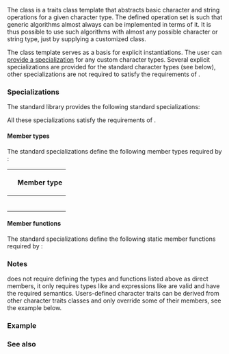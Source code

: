 {{cpp/title|char_traits}}
{{cpp/string/char_traits/navbar}}
{{ddcl|header=string|1=
template&lt;
    class CharT 
&gt; class char_traits;
}}

The {{tt|char_traits}} class is a traits class template that abstracts basic character and string operations for a given character type. The defined operation set is such that generic algorithms almost always can be implemented in terms of it. It is thus possible to use such algorithms with almost any possible character or string type, just by supplying a customized {{tt|char_traits}} class.

The {{tt|char_traits}} class template serves as a basis for explicit instantiations. The user can [[cpp/language/extending std|provide a specialization]] for any custom character types. Several explicit specializations are provided for the standard character types (see below), other specializations are not required to satisfy the requirements of {{named req|CharTraits}}.

===Specializations===
The standard library provides the following standard specializations:
{{dsc begin}}
{{dsc header|string}}
{{dsc|{{c/core|std::char_traits&lt;char&gt;}}|the standard character traits of {{c/core|char}}}}
{{dsc|{{c/core|std::char_traits&lt;wchar_t&gt;}}|the standard character traits of {{c/core|wchar_t}}}}
{{dsc|{{c/core|std::char_traits&lt;char8_t&gt;}} {{mark c++20}}|the standard character traits of {{c/core|char8_t}}}}
{{dsc|{{c/core|std::char_traits&lt;char16_t&gt;}} {{mark c++11}}|the standard character traits of {{c/core|char16_t}}}}
{{dsc|{{c/core|std::char_traits&lt;char32_t&gt;}} {{mark c++11}}|the standard character traits of {{c/core|char32_t}}}}
{{dsc end}}

All these specializations satisfy the requirements of {{named req|CharTraits}}.

====Member types====
The standard specializations define the following member types required by {{named req|CharTraits}}:
{|class=wikitable style="text-align: center;"
!rowspan=2|{{tt|CharT}}
!colspan=5|Member type
|-
!{{nbsp}}{{tt|char_type}}{{nbsp}}
!{{tt|int_type}}
!{{tt|off_type}}
!{{tt|pos_type}}
!{{tt|state_type}}
|-
|{{c/core|char}}
|{{c/core|char}}
|{{c/core|int}}
|rowspan=5|{{nbsp}}{{lc|std::streamoff}}{{nbsp}}
|{{lc|std::streampos}}
|rowspan=5|{{nbsp}}{{lc|std::mbstate_t}}{{nbsp}}
|-
|{{c/core|wchar_t}}
|{{c/core|wchar_t}}
|{{ltt|cpp/string/wide#Types|std::wint_t}}
|{{lc|std::wstreampos}}
|-
|{{c/core|char8_t}}
|{{c/core|char8_t}}
|{{c/core|unsigned int}}
|{{lc|std::u8streampos}}
|-
|{{nbsp}}{{c/core|char16_t}}{{nbsp}}
|{{c/core|char16_t}}
|{{nbsp}}{{lc|std::uint_least16_t}}{{nbsp}}
|{{nbsp}}{{lc|std::u16streampos}}{{nbsp}}
|-
|{{c/core|char32_t}}
|{{c/core|char32_t}}
|{{lc|std::uint_least32_t}}
|{{lc|std::u32streampos}}
|}

{{rrev|since=c++20|
On top of that, the standard specializations also define the member type {{tt|comparison_category}} as {{ltt std|cpp/utility/compare/strong_ordering}}.
}}

====Member functions====
The standard specializations define the following static member functions required by {{named req|CharTraits}}:
{{dsc begin}}
{{dsc inc|cpp/string/char_traits/dsc assign}}
{{dsc inc|cpp/string/char_traits/dsc cmp}}
{{dsc inc|cpp/string/char_traits/dsc move}}
{{dsc inc|cpp/string/char_traits/dsc copy}}
{{dsc inc|cpp/string/char_traits/dsc compare}}
{{dsc inc|cpp/string/char_traits/dsc length}}
{{dsc inc|cpp/string/char_traits/dsc find}}
{{dsc inc|cpp/string/char_traits/dsc to_char_type}}
{{dsc inc|cpp/string/char_traits/dsc to_int_type}}
{{dsc inc|cpp/string/char_traits/dsc eq_int_type}}
{{dsc inc|cpp/string/char_traits/dsc eof}}
{{dsc inc|cpp/string/char_traits/dsc not_eof}}
{{dsc end}}

===Notes===
{{named req|CharTraits}} does not require defining the types and functions listed above as direct members, it only requires types like {{tt|X::type}} and expressions like {{c|X::func(args)}} are valid and have the required semantics. Users-defined character traits can be derived from other character traits classes and only override some of their members, see the example below.

===Example===
{{example
|User-defined character traits may be used to provide [http://www.gotw.ca/gotw/029.htm case-insensitive comparison]:
|code=
#include &lt;cctype&gt;
#include &lt;iostream&gt;
#include &lt;string&gt;
#include &lt;string_view&gt;

struct ci_char_traits : public std::char_traits&lt;char&gt;
{
    static char to_upper(char ch)
    {
        return std::toupper((unsigned char) ch);
    }
    
    static bool eq(char c1, char c2)
    {
        return to_upper(c1) == to_upper(c2);
    }
    
    static bool lt(char c1, char c2)
    {
         return to_upper(c1) &lt; to_upper(c2);
    }
    
    static int compare(const char* s1, const char* s2, std::size_t n)
    {
        while (n-- != 0)
        {
            if (to_upper(*s1) &lt; to_upper(*s2))
                return -1;
            if (to_upper(*s1) &gt; to_upper(*s2))
                return 1;
            ++s1;
            ++s2;
        }
        return 0;
    }
    
    static const char* find(const char* s, std::size_t n, char a)
    {
        const auto ua{to_upper(a)};
        while (n-- != 0) 
        {
            if (to_upper(*s) == ua)
                return s;
            s++;
        }
        return nullptr;
    }
};

template&lt;class DstTraits, class CharT, class SrcTraits&gt;
constexpr std::basic_string_view&lt;CharT, DstTraits&gt;
    traits_cast(const std::basic_string_view&lt;CharT, SrcTraits&gt; src) noexcept
{
    return {src.data(), src.size()};
}

int main()
{
    using namespace std::literals;
    
    constexpr auto s1 = "Hello"sv;
    constexpr auto s2 = "heLLo"sv;
    
    if (traits_cast&lt;ci_char_traits&gt;(s1) == traits_cast&lt;ci_char_traits&gt;(s2))
        std::cout &lt;&lt; s1 &lt;&lt; " and " &lt;&lt; s2 &lt;&lt; " are equal\n";
}
|output=
Hello and heLLo are equal
}}

===See also===
{{dsc begin}}
{{dsc inc|cpp/string/dsc basic_string}}
{{dsc inc|cpp/string/dsc basic_string_view}}
{{dsc inc|cpp/io/dsc basic_istream}}
{{dsc inc|cpp/io/dsc basic_ostream}}
{{dsc inc|cpp/io/dsc basic_streambuf}}
{{dsc end}}

{{langlinks|de|es|fr|it|ja|pt|ru|zh}}